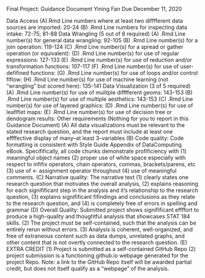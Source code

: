 Final Project: Guidance Document 
Yining Fan
Due December 11, 2020

Data Access 
(A).Rmd Line numbers where at least two difffferent data sources are imported: 20-24 
(B) .Rmd Line numbers for inspecting data intake:  72-75; 81-88
Data Wrangling (5 out of 8 required) 
(A) .Rmd Line number(s) for general data wrangling: 92-105
(B) .Rmd Line number(s) for a join operation: 119-124
(C) .Rmd Line number(s) for a spread or gather operation (or equivalent): 
(D) .Rmd Line number(s) for use of regular expressions: 127-133
(E) .Rmd Line number(s) for use of reduction and/or transformation functions: 107-117
(F) .Rmd Line number(s) for use of user-defifined functions: 
(G) .Rmd Line number(s) for use of loops and/or control flflow: 
(H) .Rmd Line number(s) for use of machine learning (not “wrangling” but scored here): 135-141
Data Visualization (3 of 5 required) 
(A) .Rmd Line number(s) for use of mulitple difffferent geoms: 143-153
(B) .Rmd Line number(s) for use of multiple aesthetics: 143-153
(C) .Rmd Line number(s) for use of layered graphics: 
(D) .Rmd Line number(s) for use of leaflflet maps: 
(E) .Rmd Line number(s) for use of decision tree or dendogram results: 
Other requirements (Nothing for you to report in this Guidance Document) 
(A) All data visualizations must be relevant to the stated research question, and the report must include at 
least one effffective display of many–at least 3–variables 
(B) Code quality: Code formatting is consistent with Style Guide Appendix of DataComputing eBook. 
Specififically, all code chunks demonstrate profificiency with (1) meaningful object names (2) proper use 
of white space especially with respect to infifix operators, chain operators, commas, brackets/parens, etc 
(3) use of <- assignment operator throughout (4) use of meaningful comments. 
(C) Narrative quality: The narrative text (1) clearly states one research question that motivates the overall 
analysis, (2) explains reasoning for each signifificant step in the analysis and it’s relationship to the 
research question, (3) explains signifificant fifindings and conclusions as they relate to the research question, 
and (4) is completely free of errors in spelling and grammar 
(D) Overall Quality: Submitted project shows signifificant effffort to produce a high-quality and thoughtful 
analysis that showcases STAT 184 skills. (2) The project must be self-contained, such that the analysis 
can be entirely rerun without errors. (3) Analysis is coherent, well-organized, and free of extraneous 
content such as data dumps, unrelated graphs, and other content that is not overtly connected to the 
research question. 
(E) EXTRA CREDIT (1) Project is submitted as a self-contained GitHub Repo (2) project submission is a 
functioning github.io webpage generated for the project Repo. Note: a link to the GitHub Repo itself 
will be awarded partial credit, but does not itself qualify as a “webpage” of the analysis. 
